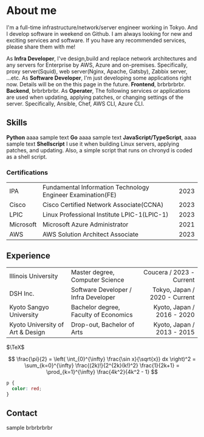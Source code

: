 # About me

I'm a full-time infrastructure/network/server engineer working in Tokyo.
And I develop software in weekend on Github.
I am always looking for new and exciting services and software.
If you have any recommended services, please share them with me!

As **Infra Developer**, I've design,build and replace network architectures and any servers for Enterprise by AWS, Azure and on-premises.
Specifically, proxy server(Squid), web server(Nginx, Apache, Gatsby), Zabbix server, ...etc.
As **Software Developer**, I'm just developing some applications right now. Details will be on the this page in the future.
**Frontend**, brbrbrbrbr.
**Backend**, brbrbrbrbr.
As **Operater**, The following services or applications are used when updating, applying patches, or changing settings of the server.
Specifically, Ansible, Chef, AWS CLI, Azure CLI.

## Skills

**Python** aaaa sample text
**Go** aaaa sample text
**JavaScript/TypeScript**, aaaa sample text
**Shellscript** I use it when building Linux servers, applying patches, and updating. Also, a simple script that runs on chronyd is coded as a shell script.

### Certifications

|           |                                                             |      |
| :-------- | :---------------------------------------------------------- | ---: |
| IPA       | Fundamental Information Technology Engineer Examination(FE) | 2023 |
| Cisco     | Cisco Certified Network Associate(CCNA)                     | 2023 |
| LPIC      | Linux Professional Institute LPIC-1(LPIC-1)                 | 2023 |
| Microsoft | Microsoft Azure Administrator                               | 2021 |
| AWS       | AWS Solution Architect Associate                            | 2023 |

## Experience

|                                  |                                       |                               |
| :------------------------------- | :------------------------------------ | ----------------------------: |
| Illinois University              | Master degree, Computer Science       |      Coucera / 2023 - Current |
| DSH Inc.                         | Software Developer / Infra Developer  | Tokyo, Japan / 2020 - Current |
| Kyoto Sangyo University          | Bachelor degree, Faculty of Economics |    Kyoto, Japan / 2016 - 2020 |
| Kyoto University of Art & Design | Drop-out, Bachelor of Arts            |    Kyoto, Japan / 2013 - 2015 |

$\TeX$

$$
  \frac{\pi}{2} =
  \left( \int_{0}^{\infty} \frac{\sin x}{\sqrt{x}} dx \right)^2 =
  \sum_{k=0}^{\infty} \frac{(2k)!}{2^{2k}(k!)^2} \frac{1}{2k+1} =
  \prod_{k=1}^{\infty} \frac{4k^2}{4k^2 - 1}
$$

```css
p {
  color: red;
}
```

<script src='https://gist.github.com/takagiyuuki/aa36fa6413350e8e3f436da0144d9103.js'></script>

<script src='https://gist.github.com/takagiyuuki/de231b9b7f10313ef8e5c3fb91641977.js'></script>

## Contact

sample brbrbrbrbr
